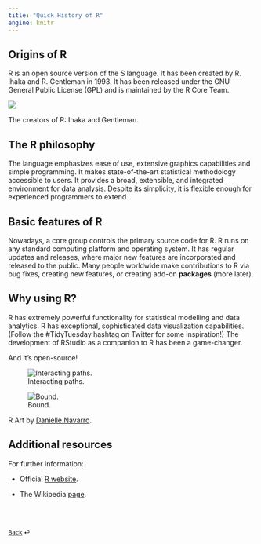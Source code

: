 ```yaml
---
title: "Quick History of R"
engine: knitr
---
```


## Origins of R

R is an open source version of the S language. It has been created by R. Ihaka and R. Gentleman in 1993. It has been released under the GNU General Public License (GPL) and is maintained by the R Core Team.

::: {#fig-creators}

![](images/RossIhaka_RobertGentleman.jpg)

The creators of R: Ihaka and Gentleman.

:::

## The R philosophy

The language emphasizes ease of use, extensive graphics capabilities and simple programming. It makes state-of-the-art statistical methodology accessible to users. It provides a broad, extensible, and integrated environment for data analysis. Despite its simplicity, it is flexible enough for experienced programmers to extend.

## Basic features of R

Nowadays, a core group controls the primary source code for R. R runs on any standard computing platform and operating system. It has regular updates and releases, where major new features are incorporated and released to the public. Many people worldwide make contributions to R via bug fixes, creating new features, or creating add-on **packages** (more later).

## Why using R?

R has extremely powerful functionality for statistical modelling and data analytics. R has exceptional, sophisticated data visualization capabilities. (Follow the #TidyTuesday hashtag on Twitter for some inspiration!) The development of RStudio as a companion to R has been a game-changer.

And it's open-source!


::: {#fig-art layout-ncol=2}

![Interacting paths.](./images/pollen_small.jpg){#fig-path}

![Bound.](./images/dreamlike_small.jpg){#fig-bound}

R Art by [Danielle Navarro](https://art.djnavarro.net/).
:::

## Additional resources

For further information:

- Official [R website](https://www.r-project.org).

- The Wikipedia [page](https://en.wikipedia.org/wiki/R_(programming_language)).


<br><br>

::: {style="font-size: 0.875em;"}
[Back](/weeks/week-1.qmd) ⏎
:::